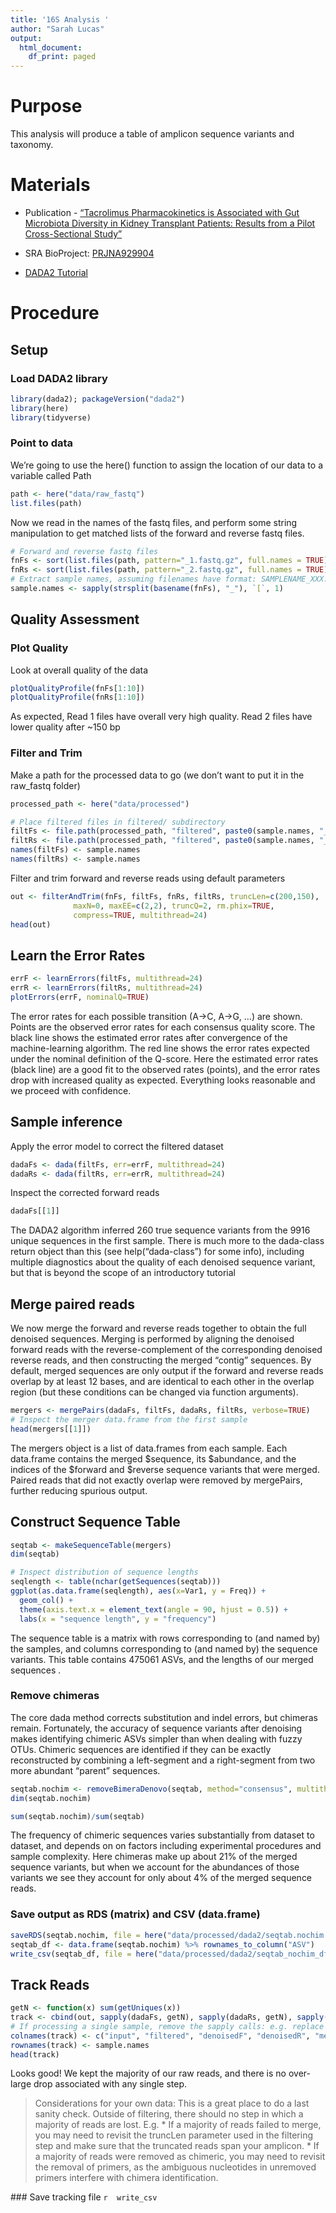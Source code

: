 ```yaml
---
title: '16S Analysis '
author: "Sarah Lucas"
output:
  html_document:
    df_print: paged
---
```


# Purpose

This analysis will produce a table of amplicon sequence variants and taxonomy.

# Materials
* Publication - ["Tacrolimus Pharmacokinetics is Associated with Gut Microbiota Diversity in Kidney Transplant Patients: Results from a Pilot Cross-Sectional Study"](https://ascpt.onlinelibrary.wiley.com/doi/10.1002/cpt.3077)

* SRA BioProject: [PRJNA929904](https://www.ncbi.nlm.nih.gov/Traces/study/?acc=PRJNA929904&o=acc_s%3Aa)

* [DADA2 Tutorial](https://benjjneb.github.io/dada2/tutorial.html)

# Procedure

## Setup

### Load DADA2 library

```r
library(dada2); packageVersion("dada2")
library(here)
library(tidyverse)
```

### Point to data

We're going to use the here() function to assign the location of our data to a variable called Path
```r
path <- here("data/raw_fastq")
list.files(path)
```

Now we read in the names of the fastq files, and perform some string manipulation to get matched lists of the forward and reverse fastq files.

```r
# Forward and reverse fastq files
fnFs <- sort(list.files(path, pattern="_1.fastq.gz", full.names = TRUE))
fnRs <- sort(list.files(path, pattern="_2.fastq.gz", full.names = TRUE))
# Extract sample names, assuming filenames have format: SAMPLENAME_XXX.fastq
sample.names <- sapply(strsplit(basename(fnFs), "_"), `[`, 1)
```

## Quality Assessment

### Plot Quality

Look at overall quality of the data

```r
plotQualityProfile(fnFs[1:10])
plotQualityProfile(fnRs[1:10])
```
As expected, Read 1 files have overall very high quality. Read 2 files have lower quality after ~150 bp


### Filter and Trim

Make a path for the processed data to go (we don't want to put it in the raw_fastq folder)
```r
processed_path <- here("data/processed")

# Place filtered files in filtered/ subdirectory
filtFs <- file.path(processed_path, "filtered", paste0(sample.names, "_F_filt.fastq.gz"))
filtRs <- file.path(processed_path, "filtered", paste0(sample.names, "_R_filt.fastq.gz"))
names(filtFs) <- sample.names
names(filtRs) <- sample.names
```

Filter and trim forward and reverse reads using default parameters
```r
out <- filterAndTrim(fnFs, filtFs, fnRs, filtRs, truncLen=c(200,150),
              maxN=0, maxEE=c(2,2), truncQ=2, rm.phix=TRUE,
              compress=TRUE, multithread=24)
head(out)
```
## Learn the Error Rates
```r
errF <- learnErrors(filtFs, multithread=24)
errR <- learnErrors(filtRs, multithread=24)
plotErrors(errF, nominalQ=TRUE)
```

The error rates for each possible transition (A→C, A→G, …) are shown. Points are the observed error rates for each consensus quality score. The black line shows the estimated error rates after convergence of the machine-learning algorithm. The red line shows the error rates expected under the nominal definition of the Q-score. Here the estimated error rates (black line) are a good fit to the observed rates (points), and the error rates drop with increased quality as expected. Everything looks reasonable and we proceed with confidence.


## Sample inference
Apply the error model to correct the filtered dataset
```r
dadaFs <- dada(filtFs, err=errF, multithread=24)
dadaRs <- dada(filtRs, err=errR, multithread=24)
```

Inspect the corrected forward reads
```r
dadaFs[[1]]
```
The DADA2 algorithm inferred 260 true sequence variants from the 9916 unique sequences in the first sample. There is much more to the dada-class return object than this (see help("dada-class") for some info), including multiple diagnostics about the quality of each denoised sequence variant, but that is beyond the scope of an introductory tutorial


## Merge paired reads

We now merge the forward and reverse reads together to obtain the full denoised sequences. Merging is performed by aligning the denoised forward reads with the reverse-complement of the corresponding denoised reverse reads, and then constructing the merged “contig” sequences. By default, merged sequences are only output if the forward and reverse reads overlap by at least 12 bases, and are identical to each other in the overlap region (but these conditions can be changed via function arguments).

```r
mergers <- mergePairs(dadaFs, filtFs, dadaRs, filtRs, verbose=TRUE)
# Inspect the merger data.frame from the first sample
head(mergers[[1]])
```
The mergers object is a list of data.frames from each sample. Each data.frame contains the merged $sequence, its $abundance, and the indices of the $forward and $reverse sequence variants that were merged. Paired reads that did not exactly overlap were removed by mergePairs, further reducing spurious output.

## Construct Sequence Table

```r
seqtab <- makeSequenceTable(mergers)
dim(seqtab)
```

```r
# Inspect distribution of sequence lengths
seqlength <- table(nchar(getSequences(seqtab)))
ggplot(as.data.frame(seqlength), aes(x=Var1, y = Freq)) +
  geom_col() +
  theme(axis.text.x = element_text(angle = 90, hjust = 0.5)) +
  labs(x = "sequence length", y = "frequency")
```
The sequence table is a matrix with rows corresponding to (and named by) the samples, and columns corresponding to (and named by) the sequence variants. This table contains 475061 ASVs, and the lengths of our merged sequences .

### Remove chimeras

The core dada method corrects substitution and indel errors, but chimeras remain. Fortunately, the accuracy of sequence variants after denoising makes identifying chimeric ASVs simpler than when dealing with fuzzy OTUs. Chimeric sequences are identified if they can be exactly reconstructed by combining a left-segment and a right-segment from two more abundant “parent” sequences.

```r
seqtab.nochim <- removeBimeraDenovo(seqtab, method="consensus", multithread=24, verbose=TRUE)
dim(seqtab.nochim)
```

```r
sum(seqtab.nochim)/sum(seqtab)
```

The frequency of chimeric sequences varies substantially from dataset to dataset, and depends on on factors including experimental procedures and sample complexity. Here chimeras make up about 21% of the merged sequence variants, but when we account for the abundances of those variants we see they account for only about 4% of the merged sequence reads.

### Save output as RDS (matrix) and CSV (data.frame)
```r
saveRDS(seqtab.nochim, file = here("data/processed/dada2/seqtab.nochim.rds"))
seqtab_df <- data.frame(seqtab.nochim) %>% rownames_to_column("ASV")
write_csv(seqtab_df, file = here("data/processed/dada2/seqtab_nochim_df.csv"))
```


## Track Reads

```r
getN <- function(x) sum(getUniques(x))
track <- cbind(out, sapply(dadaFs, getN), sapply(dadaRs, getN), sapply(mergers, getN), rowSums(seqtab.nochim))
# If processing a single sample, remove the sapply calls: e.g. replace sapply(dadaFs, getN) with getN(dadaFs)
colnames(track) <- c("input", "filtered", "denoisedF", "denoisedR", "merged", "nonchim")
rownames(track) <- sample.names
head(track)
```

Looks good! We kept the majority of our raw reads, and there is no over-large drop associated with any single step.

> Considerations for your own data: This is a great place to do a last sanity check. Outside of filtering, there should no step in which a majority of reads are lost. E.g.
  * If a majority of reads failed to merge, you may need to revisit the truncLen parameter used in the filtering step and make sure that the truncated reads span your amplicon. 
  * If a majority of reads were removed as chimeric, you may need to revisit the removal of primers, as the ambiguous nucleotides in unremoved primers interfere with chimera identification.
 
 ### Save tracking file
 ```r
 write_csv
 ```



